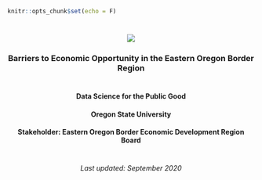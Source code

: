 

```{r setup, include=FALSE}
knitr::opts_chunk$set(echo = F)
```

#  
# 
#

# 
# 
#
# 
# 
#

<center>


<img src="Banner_Image_5000x833.jpg">


### Barriers to Economic Opportunity in the Eastern Oregon Border Region
#
#
<center>
#### Data Science for the Public Good 
#### Oregon State University
#### Stakeholder: Eastern Oregon Border Economic Development Region Board
#
#
#
#
#
<center>
###### Last updated: September 2020

</center>
